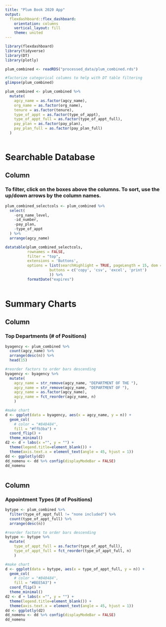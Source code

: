 ```yaml
---
title: "Plum Book 2020 App"
output: 
  flexdashboard::flex_dashboard:
    orientation: columns
    vertical_layout: fill
    theme: united
---
```


```r
library(flexdashboard)
library(tidyverse)
library(DT)
library(plotly)

plum_combined <- readRDS("processed_data/plum_combined.rds")

#factorize categorical columns to help with DT table filtering
glimpse(plum_combined)

plum_combined <- plum_combined %>% 
  mutate(
    agcy_name = as.factor(agcy_name),
    org_name = as.factor(org_name),
    tenure = as.factor(tenure),
    type_of_appt = as.factor(type_of_appt),
    type_of_appt_full = as.factor(type_of_appt_full),
    pay_plan = as.factor(pay_plan),
    pay_plan_full = as.factor(pay_plan_full)
  )



```

Searchable Database
===================================== 

Column 
-----------------------------------------------------------------------

### To filter, click on the boxes above the columns. To sort, use the up/down arrows by the column names.


```r

plum_combined_selectcols <- plum_combined %>% 
  select(
    -org_name_level,
    -id_number,
    -pay_plan,
    -type_of_appt
  ) %>% 
  arrange(agcy_name)

datatable(plum_combined_selectcols,
          rownames = FALSE,
          filter = "top",
          extensions = 'Buttons',
          options = list(searchHighlight = TRUE, pageLength = 15, dom = 'Bfrtip',
                    buttons = c('copy', 'csv', 'excel', 'print')
                    )) %>%
          formatDate("expires")
          
```

Summary Charts
===================================== 

Column 
-----------------------------------------------------------------------

### Top Departments (# of Positions)

```r

byagency <- plum_combined %>%
  count(agcy_name) %>%
  arrange(desc(n)) %>% 
  head(15)

#reorder factors to order bars descending
byagency <- byagency %>%
  mutate(
    agcy_name = str_remove(agcy_name, "DEPARTMENT OF THE "),
    agcy_name = str_remove(agcy_name, "DEPARTMENT OF "),
    agcy_name = as.factor(agcy_name),
    agcy_name = fct_reorder(agcy_name, n)
    )

#make chart
d <- ggplot(data = byagency, aes(x = agcy_name, y = n)) +
  geom_col(
    # color = "#848484",
    fill = "#ffb3ba") + 
  coord_flip() +
  theme_minimal()
d2 <- d + labs(x ="", y = "") +
  theme(legend.title=element_blank()) +
  theme(axis.text.x = element_text(angle = 45, hjust = 1))
dd <- ggplotly(d2) 
dd_nomenu <- dd %>% config(displayModeBar = FALSE)
dd_nomenu



```

Column 
-----------------------------------------------------------------------

### Appointment Types (# of Positions)

```r


bytype <- plum_combined %>%
  filter(type_of_appt_full != "none included") %>% 
  count(type_of_appt_full) %>%
  arrange(desc(n))

#reorder factors to order bars descending
bytype <- bytype %>%
  mutate(
    type_of_appt_full = as.factor(type_of_appt_full),
    type_of_appt_full = fct_reorder(type_of_appt_full, n)
    )

#make chart
d <- ggplot(data = bytype, aes(x = type_of_appt_full, y = n)) +
  geom_col(
    # color = "#848484",
    fill = "#BEE5A3") + 
  coord_flip() +
  theme_minimal()
d2 <- d + labs(x ="", y = "") +
  theme(legend.title=element_blank()) +
  theme(axis.text.x = element_text(angle = 45, hjust = 1))
dd <- ggplotly(d2) 
dd_nomenu <- dd %>% config(displayModeBar = FALSE)
dd_nomenu


```

